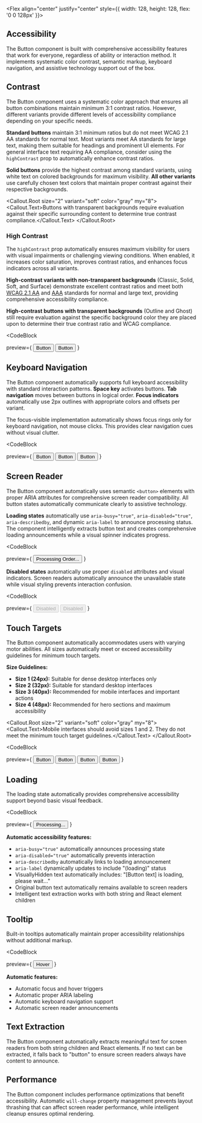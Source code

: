 
<Section size="1">

<Flex align="center" justify="center" style={{ width: 128, height: 128, flex: '0 0 128px' }}>
  <Image src="/people.png" alt="" width={128} height={128} fit="cover" />
</Flex>

# Accessibility

The Button component is built with comprehensive accessibility features that work for everyone, regardless of ability or interaction method. It implements systematic color contrast, semantic markup, keyboard navigation, and assistive technology support out of the box.

</Section>

<Separator size="4"/>



<Section size="1">

## Contrast

The Button component uses a systematic color approach that ensures all button combinations maintain minimum 3:1 contrast ratios. However, different variants provide different levels of accessibility compliance depending on your specific needs.

**Standard buttons** maintain 3:1 minimum ratios but do not meet WCAG 2.1 AA standards for normal text. Most variants meet AA standards for large text, making them suitable for headings and prominent UI elements. For general interface text requiring AA compliance, consider using the `highContrast` prop to automatically enhance contrast ratios.

**Solid buttons** provide the highest contrast among standard variants, using white text on colored backgrounds for maximum visibility. **All other variants** use carefully chosen text colors that maintain proper contrast against their respective backgrounds.

<Callout.Root size="2" variant="soft" color="gray" my="8">
  <Callout.Text>Buttons with transparent backgrounds require evaluation against their specific surrounding content to determine true contrast compliance.</Callout.Text>
</Callout.Root>

### High Contrast

The `highContrast` prop automatically ensures maximum visibility for users with visual impairments or challenging viewing conditions. When enabled, it increases color saturation, improves contrast ratios, and enhances focus indicators across all variants.

**High-contrast variants with non-transparent backgrounds** (Classic, Solid, Soft, and Surface) demonstrate excellent contrast ratios and meet both [WCAG 2.1 AA](https://www.w3.org/WAI/WCAG21/quickref/?versions=2.1&levels=aa) and [AAA](https://www.w3.org/WAI/WCAG21/quickref/?versions=2.1&levels=aaa) standards for normal and large text, providing comprehensive accessibility compliance.

**High-contrast buttons with transparent backgrounds** (Outline and Ghost) still require evaluation against the specific background color they are placed upon to determine their true contrast ratio and WCAG compliance.

<CodeBlock

  preview={
    <Flex gap="3" wrap="wrap">
      <Button size="3" color="gray" variant="solid">Button</Button>
      <Button size="3" color="gray" variant="solid" highContrast>Button</Button>
    </Flex>
  }
>
</CodeBlock>

</Section>

<Separator size="4"/>



<Section size="1">

## Keyboard Navigation

The Button component automatically supports full keyboard accessibility with standard interaction patterns. **Space key** activates buttons. **Tab navigation** moves between buttons in logical order. **Focus indicators** automatically use 2px outlines with appropriate colors and offsets per variant.

The focus-visible implementation automatically shows focus rings only for keyboard navigation, not mouse clicks. This provides clear navigation cues without visual clutter.

<CodeBlock

  preview={
    <Flex gap="3" wrap="wrap">
      <Button size="3" variant="solid">Button</Button>
      <Button size="3" variant="outline">Button</Button>
      <Button size="3" variant="ghost">Button</Button>
    </Flex>
  }
>
</CodeBlock>

</Section>

<Separator size="4"/>



<Section size="1">

## Screen Reader

The Button component automatically uses semantic `<button>` elements with proper ARIA attributes for comprehensive screen reader compatibility. All button states automatically communicate clearly to assistive technology.

**Loading states** automatically use `aria-busy="true"`, `aria-disabled="true"`, `aria-describedby`, and dynamic `aria-label` to announce processing status. The component intelligently extracts button text and creates comprehensive loading announcements while a visual spinner indicates progress.

<CodeBlock

  preview={
    <Button size="3" variant="solid" loading>Processing Order...</Button>
  }
>
</CodeBlock>

**Disabled states** automatically use proper `disabled` attributes and visual indicators. Screen readers automatically announce the unavailable state while visual styling prevents interaction confusion.

<CodeBlock

  preview={
    <Flex gap="3" wrap="wrap">
      <Button size="3" variant="solid" disabled>Disabled</Button>
      <Button size="3" variant="outline" disabled>Disabled</Button>
    </Flex>
  }
>
</CodeBlock>

</Section>

<Separator size="4"/>



<Section size="1">

## Touch Targets

The Button component automatically accommodates users with varying motor abilities. All sizes automatically meet or exceed accessibility guidelines for minimum touch targets.

**Size Guidelines:**
- **Size 1 (24px):** Suitable for dense desktop interfaces only
- **Size 2 (32px):** Suitable for standard desktop interfaces  
- **Size 3 (40px):** Recommended for mobile interfaces and important actions
- **Size 4 (48px):** Recommended for hero sections and maximum accessibility

<Callout.Root size="2" variant="soft" color="gray" my="8">
  <Callout.Text>Mobile interfaces should avoid sizes 1 and 2. They do not meet the minimum touch target guidelines.</Callout.Text>
</Callout.Root>

<CodeBlock

  preview={
    <Flex gap="3" align="center" wrap="wrap">
      <Button variant="solid" size="1">Button</Button>
      <Button variant="solid" size="2">Button</Button>
      <Button variant="solid" size="3">Button</Button>
      <Button variant="solid" size="4">Button</Button>
    </Flex>
  }
>
</CodeBlock>

</Section>

<Separator size="4"/>

<Section size="1">

## Loading

The loading state automatically provides comprehensive accessibility support beyond basic visual feedback.

<CodeBlock

  preview={
    <Button size="3" loading>Processing...</Button>
  }
>
</CodeBlock>

**Automatic accessibility features:**
- `aria-busy="true"` automatically announces processing state
- `aria-disabled="true"` automatically prevents interaction
- `aria-describedby` automatically links to loading announcement
- `aria-label` dynamically updates to include "(loading)" status
- VisuallyHidden text automatically includes: "[Button text] is loading, please wait..."
- Original button text automatically remains available to screen readers
- Intelligent text extraction works with both string and React element children

</Section>

<Separator size="4"/>



<Section size="1">

## Tooltip

Built-in tooltips automatically maintain proper accessibility relationships without additional markup.

<CodeBlock

  preview={
    <Button size="3" tooltip="This tooltip is fully accessible">
      Hover
    </Button>
  }
>
</CodeBlock>

**Automatic features:**
- Automatic focus and hover triggers
- Automatic proper ARIA labeling
- Automatic keyboard navigation support
- Automatic screen reader announcements

</Section>

<Separator size="4"/>



<Section size="1">

## Text Extraction

The Button component automatically extracts meaningful text for screen readers from both string children and React elements. If no text can be extracted, it falls back to "button" to ensure screen readers always have content to announce.

</Section>

<Separator size="4"/>



<Section size="1">

## Performance

The Button component includes performance optimizations that benefit accessibility. Automatic `will-change` property management prevents layout thrashing that can affect screen reader performance, while intelligent cleanup ensures optimal rendering.

</Section>

<Separator size="4"/>




